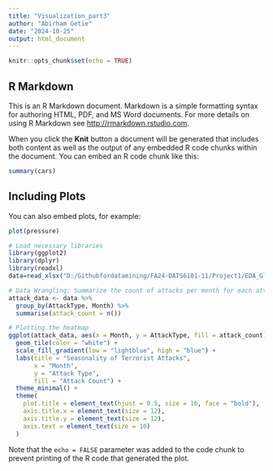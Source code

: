 ```yaml
---
title: "Visualization_part3"
author: "Abirham Getie"
date: "2024-10-25"
output: html_document
---
```


```r
knitr::opts_chunk$set(echo = TRUE)
```

## R Markdown

This is an R Markdown document. Markdown is a simple formatting syntax for authoring HTML, PDF, and MS Word documents. For more details on using R Markdown see <http://rmarkdown.rstudio.com>.

When you click the **Knit** button a document will be generated that includes both content as well as the output of any embedded R code chunks within the document. You can embed an R code chunk like this:

```r
summary(cars)
```

## Including Plots

You can also embed plots, for example:

```r
plot(pressure)
```


```r
# Load necessary libraries
library(ggplot2)
library(dplyr)
library(readxl)
data=read_xlsx("D:/Githubfordatamining/FA24-DATS6101-11/Project1/EDA_Global_Terrorism/Global_terrorism_data_cleaned_01.xlsx")

# Data Wrangling: Summarize the count of attacks per month for each attack type
attack_data <- data %>%
  group_by(AttackType, Month) %>%
  summarise(attack_count = n())

# Plotting the heatmap
ggplot(attack_data, aes(x = Month, y = AttackType, fill = attack_count)) +
  geom_tile(color = "white") +
  scale_fill_gradient(low = "lightblue", high = "blue") +
  labs(title = "Seasonality of Terrorist Attacks", 
       x = "Month", 
       y = "Attack Type", 
       fill = "Attack Count") +
  theme_minimal() +
  theme(
    plot.title = element_text(hjust = 0.5, size = 16, face = "bold"),
    axis.title.x = element_text(size = 12),
    axis.title.y = element_text(size = 12),
    axis.text = element_text(size = 10)
  )

```

Note that the `echo = FALSE` parameter was added to the code chunk to prevent printing of the R code that generated the plot.
